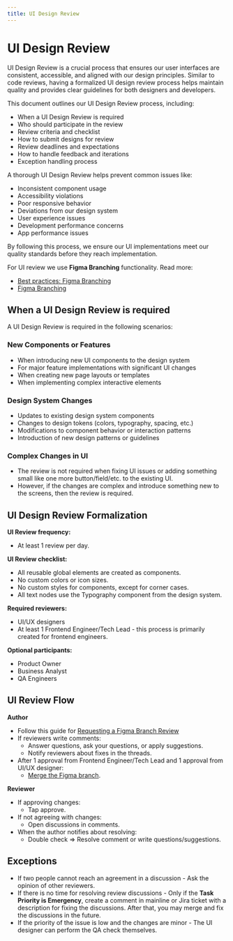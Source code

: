 ```yaml
---
title: UI Design Review
---
```


# UI Design Review

UI Design Review is a crucial process that ensures our user interfaces are consistent, accessible,
and aligned with our design principles. Similar to code reviews, having a formalized UI design
review process helps maintain quality and provides clear guidelines for both designers and developers.

This document outlines our UI Design Review process, including:

- When a UI Design Review is required
- Who should participate in the review
- Review criteria and checklist
- How to submit designs for review
- Review deadlines and expectations
- How to handle feedback and iterations
- Exception handling process

A thorough UI Design Review helps prevent common issues like:

- Inconsistent component usage
- Accessibility violations
- Poor responsive behavior
- Deviations from our design system
- User experience issues
- Development performance concerns
- App performance issues

By following this process, we ensure our UI implementations meet our quality standards before
they reach implementation.

For UI review we use **Figma Branching** functionality. Read more:
- [Best practices: Figma Branching](https://www.figma.com/best-practices/branching-in-figma/)
- [Figma Branching](https://help.figma.com/hc/en-us/sections/5665686755479-Branching-and-merging)

## When a UI Design Review is required

A UI Design Review is required in the following scenarios:

### New Components or Features
- When introducing new UI components to the design system
- For major feature implementations with significant UI changes
- When creating new page layouts or templates
- When implementing complex interactive elements

### Design System Changes
- Updates to existing design system components
- Changes to design tokens (colors, typography, spacing, etc.)
- Modifications to component behavior or interaction patterns
- Introduction of new design patterns or guidelines

### Complex Changes in UI
- The review is not required when fixing UI issues or adding something small like one more button/field/etc. to the existing UI.
- However, if the changes are complex and introduce something new to the screens, then the review is required.

## UI Design Review Formalization

**UI Review frequency:**

- At least 1 review per day.

**UI Review checklist:**

- All reusable global elements are created as components.
- No custom colors or icon sizes.
- No custom styles for components, except for corner cases.
- All text nodes use the Typography component from the design system.

**Required reviewers:**
- UI/UX designers
- At least 1 Frontend Engineer/Tech Lead - this process is primarily created for frontend engineers.

**Optional participants:**
- Product Owner
- Business Analyst
- QA Engineers

## UI Review Flow

**Author**

- Follow this guide for [Requesting a Figma Branch Review](https://help.figma.com/hc/en-us/articles/5691414603543-Request-a-branch-review)
- If reviewers write comments:
  - Answer questions, ask your questions, or apply suggestions.
  - Notify reviewers about fixes in the threads.
- After 1 approval from Frontend Engineer/Tech Lead and 1 approval from UI/UX designer:
  - [Merge the Figma branch](https://help.figma.com/hc/en-us/articles/5691189138839-Merge-branch-into-main-file).

**Reviewer** 
- If approving changes: 
  - Tap approve.
- If not agreeing with changes:
  - Open discussions in comments.
- When the author notifies about resolving: 
  - Double check ⇒ Resolve comment or write questions/suggestions.

## Exceptions

- If two people cannot reach an agreement in a discussion - Ask the opinion of other reviewers.
- If there is no time for resolving review discussions - Only if the **Task Priority is Emergency**, create a comment in mainline or Jira ticket with a description for fixing the discussions. After that, you may merge and fix the discussions in the future.
- If the priority of the issue is low and the changes are minor - The UI designer can perform the QA check themselves.
